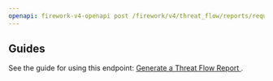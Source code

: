 ```yaml
---
openapi: firework-v4-openapi post /firework/v4/threat_flow/reports/requests
---
```


## Guides

See the guide for using this endpoint:
[Generate a Threat Flow Report <Icon icon="book" size={16} />](/guides/threat-flow-report).